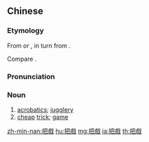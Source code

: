 {{also|把戏}}
==Chinese==
{{zh-forms|s=把戏}}

===Etymology===
From {{der|zh|mn|ᠪᠠᠭᠰᠢ||master, trainer, teacher}} or {{der|zh|mnc|ᠪᠠᡴᡧᡳ|tr=bakši||scholar}}, in turn from {{etyl|zh|zh}} {{ltc-l|博士|master}}.

Compare {{zh-l|把式|martial arts; master}}.

===Pronunciation===
{{zh-pron
|m=bǎxì
|c=baa2 hei3
|h=pfs=pá-hi
|mn=pá-hì
|cat=n
}}

===Noun===
{{zh-noun}}

# [[acrobatics]]; [[jugglery]]
# [[cheap]] [[trick]]; [[game]]

{{zh-cat|Advanced}}

[[zh-min-nan:把戲]]
[[hu:把戲]]
[[mg:把戲]]
[[ja:把戲]]
[[th:把戲]]